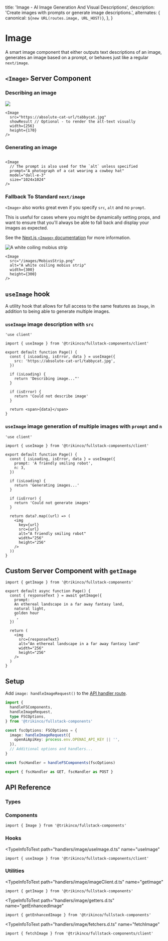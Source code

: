 
  title: 'Image - AI Image Generation And Visual Descriptions',
  description:
    'Create images with prompts or generate image descriptions.',
  alternates: {
    canonical: `${new URL(routes.image, URL_HOST)}`,
  },
}

# Image

A smart image component that either outputs text descriptions of an image, generates an image based on a prompt, or behaves just like a regular `next/image`.

## `<Image>` Server Component

### Describing an image

<Example>
  <Image
    src="https://upload.wikimedia.org/wikipedia/commons/thumb/b/b6/Felis_catus-cat_on_snow.jpg/179px-Felis_catus-cat_on_snow.jpg"
    showResult
    width={256}
    height={170}
  />
</Example>

```tsx title="Generating alt text from an image"
<Image
  src="https://absolute-cat-url/tabbycat.jpg"
  showResult // Optional - to render the alt-text visually
  width={256}
  height={170}
/>
```

### Generating an image

<Example label="Example">
  <Image
    prompt="A photograph of a cat wearing a cowboy hat"
    model="dall-e-3"
    size="1024x1024"
  />
</Example>

```tsx title="Creating an image from a prompt"
<Image
  // The prompt is also used for the `alt` unless specified
  prompt="A photograph of a cat wearing a cowboy hat"
  model="dall-e-3"
  size="1024x1024"
/>
```

### Fallback To Standard `next/image`

`<Image>` also works great even if you specify `src`, `alt` and no `prompt`.

This is useful for cases where you might be dynamically setting props, and want to ensure that you'll always be able to fall back and display your images as expected.

See the [Next.js `<Image>` documentation](https://nextjs.org/docs/pages/api-reference/components/image) for more information.

<Example>
  <Image
    src="/images/MobiusStrip.png"
    alt="A white coiling mobius strip"
    width={300}
    height={300}
  />
</Example>

```tsx title="Usage as a regular image"
<Image
  src="/images/MobiusStrip.png"
  alt="A white coiling mobius strip"
  width={300}
  height={300}
/>
```

## `useImage` hook

A utility hook that allows for full access to the same features as `Image`, in addition to being able to generate multiple images.

### `useImage` image description with `src`

```tsx {6-8}
'use client'

import { useImage } from '@trikinco/fullstack-components/client'

export default function Page() {
  const { isLoading, isError, data } = useImage({
    src: 'https://absolute-cat-url/tabbycat.jpg',
  })

  if (isLoading) {
    return 'Describing image..."'
  }

  if (isError) {
    return 'Could not describe image'
  }

  return <span>{data}</span>
}
```

### `useImage` image generation of multiple images with `prompt` and `n`

```tsx {6-9}
'use client'

import { useImage } from '@trikinco/fullstack-components/client'

export default function Page() {
  const { isLoading, isError, data } = useImage({
    prompt: 'A friendly smiling robot',
    n: 3,
  })

  if (isLoading) {
    return 'Generating images...'
  }

  if (isError) {
    return 'Could not generate images'
  }

  return data?.map((url) => (
    <img
      key={url}
      src={url}
      alt="A friendly smiling robot"
      width="256"
      height="256"
    />
  ))
}
```

## Custom Server Component with `getImage`

```tsx {4-10} title="Server Component"
import { getImage } from '@trikinco/fullstack-components'

export default async function Page() {
  const { responseText } = await getImage({
    prompt: `
    An ethereal landscape in a far away fantasy land, 
    natural light, 
    golden hour
    `,
  })

  return (
    <img
      src={responseText}
      alt="An ethereal landscape in a far away fantasy land"
      width="256"
      height="256"
    />
  )
}
```

## Setup

Add `image: handleImageRequest()` to the [API handler route](/docs/get-started/#setup).

```ts title="app/api/fsutils/[...fscomponents]/route.ts"
import {
  handleFSComponents,
  handleImageRequest,
  type FSCOptions,
} from '@trikinco/fullstack-components'

const fscOptions: FSCOptions = {
  image: handleImageRequest({
    openAiApiKey: process.env.OPENAI_API_KEY || '',
  }),
  // Additional options and handlers...
}

const fscHandler = handleFSComponents(fscOptions)

export { fscHandler as GET, fscHandler as POST }
```

## API Reference

### Types

<TypeInfoToText
  path="handlers/image/models.d.ts"
  name="ImageOptions"
  description="Image API handler route options."
/>

<TypeInfoToText
  path="handlers/image/models.d.ts"
  name="ImageRequestBody"
/>

<TypeInfoToText
  path="imageGenerationService.d.ts"
  name="ImageGenerationResponse"
  description="The response body for `getImage`."
/>

<TypeInfoToText
  path="chatGptService.d.ts"
  name="ChatGptCompletionResponse"
  description="The response body for `getImage` and `getEnhancedImage` when describing an image."
/>

### Components

<TypeInfoToText
  path="types/Image.d.ts"
  name="ImageProps"
  description="Props to pass to the `<Image>` Server Component."
/>

<TypeInfoToText
  path="types/Image.d.ts"
  name="ImageGenerateProps"
/>

<TypeInfoToText
  path="types/Image.d.ts"
  name="ImageDescribeProps"
/>

<TypeInfoToText path="components/Image/Image.d.ts" name="Image">

```tsx
import { Image } from '@trikinco/fullstack-components'
```

</TypeInfoToText>

### Hooks

<TypeInfoToText
  path="handlers/image/useImage.d.ts"
  name="useImage"
>

```tsx
import { useImage } from '@trikinco/fullstack-components/client'
```

</TypeInfoToText>

### Utilities

<TypeInfoToText
  path="handlers/image/imageClient.d.ts"
  name="getImage"
>

```tsx
import { getImage } from '@trikinco/fullstack-components'
```

</TypeInfoToText>

<TypeInfoToText
  path="handlers/image/getters.d.ts"
  name="getEnhancedImage"
>

```tsx
import { getEnhancedImage } from '@trikinco/fullstack-components'
```

</TypeInfoToText>

<TypeInfoToText
  path="handlers/image/fetchers.d.ts"
  name="fetchImage"
>

```tsx
import { fetchImage } from '@trikinco/fullstack-components/client'
```

</TypeInfoToText>
